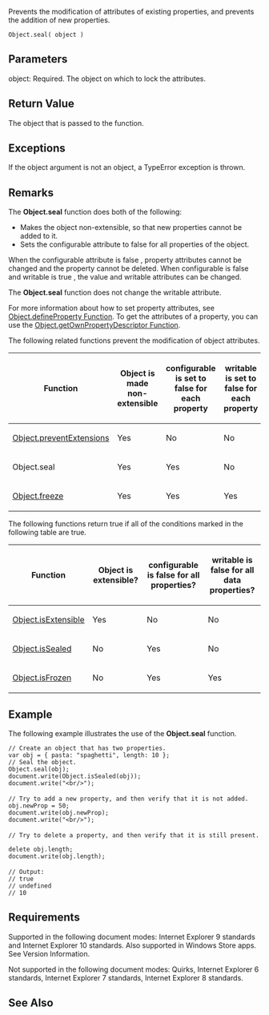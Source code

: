 Prevents the modification of attributes of existing properties, and prevents the addition of new properties.

 Object.seal( object )

==Parameters==
; object: Required. The object on which to lock the attributes.

==Return Value==
The object that is passed to the function.


==Exceptions==
If the object argument is not an object, a TypeError exception is thrown.


==Remarks==
The '''Object.seal''' function does both of the following:

* Makes the object non-extensible, so that new properties cannot be added to it.
* Sets the configurable attribute to false for all properties of the object.
When the configurable attribute is false , property attributes cannot be changed and the property cannot be deleted. When configurable is false and writable is true , the value and writable attributes can be changed.

The '''Object.seal''' function does not change the writable attribute.

For more information about how to set property attributes, see [[Object/Object.defineProperty|Object.defineProperty Function]]. To get the attributes of a property, you can use the [[Object/Object.getOwnPropertyDescriptor Function|Object.getOwnPropertyDescriptor Function]].

The following related functions prevent the modification of object attributes.

{| class='wikitable'
|-
! Function
! Object is made non-extensible
! configurable is set to false for each property
! writable is set to false for each property
|-
| [[Object/Object.preventExtensions|Object.preventExtensions]]
| Yes
| No
| No
|-
| Object.seal
| Yes
| Yes
| No
|-
| [[Object/Object.freeze|Object.freeze]]
| Yes
| Yes
| Yes
|}
The following functions return true if all of the conditions marked in the following table are true.

{| class='wikitable'
|-
! Function
! Object is extensible?
! configurable is false for all properties?
! writable is false for all data properties?
|-
| [[Object/Object.isExtensible|Object.isExtensible]]
| Yes
| No
| No
|-
| [[Object/Object.isSealed|Object.isSealed]]
| No
| Yes
| No
|-
| [[Object/Object.isFrozen|Object.isFrozen]]
| No
| Yes
| Yes
|}

==Example==
The following example illustrates the use of the '''Object.seal''' function.

 // Create an object that has two properties.
 var obj = { pasta: "spaghetti", length: 10 };
 // Seal the object.
 Object.seal(obj);
 document.write(Object.isSealed(obj));
 document.write("&lt;br/&gt;");
 
 // Try to add a new property, and then verify that it is not added. 
 obj.newProp = 50;
 document.write(obj.newProp);
 document.write("&lt;br/&gt;");
 
 // Try to delete a property, and then verify that it is still present. 
 delete obj.length;
 document.write(obj.length);
 
 // Output:
 // true
 // undefined
 // 10

==Requirements==
Supported in the following document modes: Internet Explorer 9 standards and Internet Explorer 10 standards. Also supported in Windows Store apps. See Version Information.

Not supported in the following document modes: Quirks, Internet Explorer 6 standards, Internet Explorer 7 standards, Internet Explorer 8 standards.


==See Also==

              

              

              

              

              
